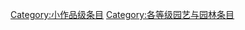 {{catmore1|[[Wikipedia:园艺与园林专题|Wikipedia:园艺与园林专题]]}}
{{Articles by Quality|topic=园艺与园林|project=园艺与园林|format=TOC}}
{{emptycat}}

[[Category:小作品级条目|Category:小作品级条目]]
[[Category:各等级园艺与园林条目|Category:各等级园艺与园林条目]]